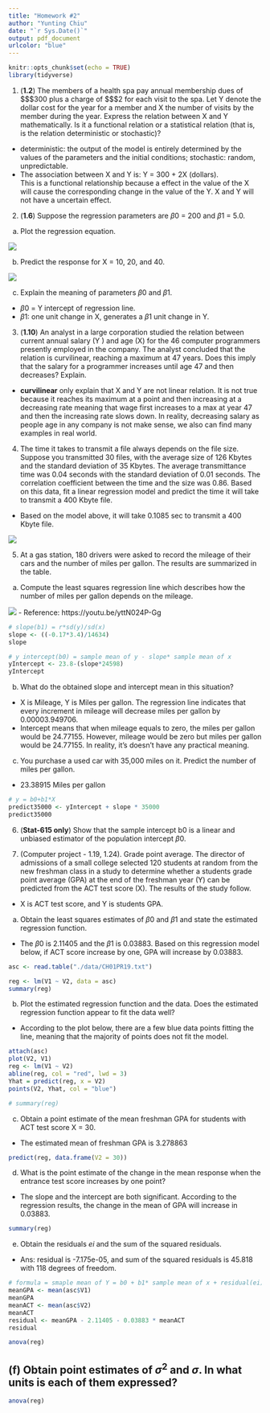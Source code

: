 ```yaml
---
title: "Homework #2"
author: "Yunting Chiu"
date: "`r Sys.Date()`"
output: pdf_document
urlcolor: "blue"
---
```


```r
knitr::opts_chunk$set(echo = TRUE)
library(tidyverse)
```

1. (**1.2**) The members of a health spa pay annual membership dues of $\$$300 plus a charge of $\$$2 for each visit to the spa. Let Y denote the dollar cost for the year for a member and X the number of visits by the member during the year. Express the relation between X and Y mathematically. Is it a functional relation or a statistical relation (that is, is the relation deterministic or stochastic)?

- deterministic: the output of the model is entirely determined by the values of the parameters and the initial conditions; stochastic: random, unpredictable.
- The association between X and Y is: Y = 300 + 2X (dollars).\
This is a functional relationship because a effect in the value of the X will cause the corresponding change in the value of the Y. X and Y will not have a uncertain effect.

2. (**1.6**) Suppose the regression parameters are $\beta0$ = 200 and $\beta1$ = 5.0.\
(a) Plot the regression equation.\

![](pics/IMG_445592DDC4E5-1.jpeg)

(b) Predict the response for X = 10, 20, and 40.\

![](pics/IMG_BEAC2260AB98-1.jpeg)

(c) Explain the meaning of parameters $\beta0$ and $\beta1$.\
- $\beta0$ = Y intercept of regression line.
- $\beta1$: one unit change in X, generates a $\beta1$ unit change in Y.

3. (**1.10**) An analyst in a large corporation studied the relation between current annual salary (Y ) and age (X) for the 46 computer programmers presently employed in the company. The analyst concluded that the relation is curvilinear, reaching a maximum at 47 years. Does this imply that the salary for a programmer increases until age 47 and then decreases? Explain.

- **curvilinear** only explain that X and Y are not linear relation. It is not true because it reaches its maximum at a point and then increasing at a decreasing rate meaning that wage first increases to a max at year 47 and then the increasing rate slows down. In reality, decreasing salary as people age in any company is not make sense, we also can find many examples in real world.

4. The time it takes to transmit a file always depends on the file size. Suppose you transmitted 30 files, with the average size of 126 Kbytes and the standard deviation of 35 Kbytes. The average transmittance time was 0.04 seconds with the standard deviation of 0.01 seconds. The correlation coefficient between the time and the size was 0.86.
Based on this data, fit a linear regression model and predict the time it will take to transmit a 400 Kbyte file.
- Based on the model above, it will take 0.1085 sec to transmit a 400 Kbyte file.

![](pics/IMG_0445139B99EC-1.jpeg)


5. At a gas station, 180 drivers were asked to record the mileage of their cars and the number of miles per gallon. The results are summarized in the table.\

(a) Compute the least squares regression line which describes how the number of miles per gallon depends on the mileage.\

![](pics/IMG_5599113142F3-1.jpeg)
- Reference: https://youtu.be/yttN024P-Gg

```r
# slope(b1) = r*sd(y)/sd(x)
slope <- ((-0.17*3.4)/14634)
slope

# y intercept(b0) = sample mean of y - slope* sample mean of x
yIntercept <- 23.8-(slope*24598)
yIntercept
```

(b) What do the obtained slope and intercept mean in this situation?\
- X is Mileage, Y is Miles per gallon. The regression line indicates that every increment in mileage will decrease miles per gallon by 0.00003.949706.
- Intercept means that when mileage equals to zero, the miles per gallon would be 24.77155. However, mileage would be zero but miles per gallon would be 24.77155. In reality, it's doesn't have any practical meaning. 

(c) You purchase a used car with 35,000 miles on it. Predict the number of miles per gallon.\
- 23.38915 Miles per gallon
```r
# y = b0+b1*X
predict35000 <- yIntercept + slope * 35000
predict35000 
```

6. (**Stat-615 only**) Show that the sample intercept b0 is a linear and unbiased estimator of the population intercept $\beta0$.

7. (Computer project - 1.19, 1.24). Grade point average. The director of admissions of a small college selected 120 students at random from the new freshman class in a study to determine whether a students grade point average (GPA) at the end of the freshman year (Y) can be predicted from the ACT test score (X). The results of the study follow.\
- X is ACT test score, and Y is students GPA.

(a) Obtain the least squares estimates of $\beta0$ and $\beta1$ and state the estimated regression function.\
- The $\beta0$ is 2.11405 and the $\beta1$ is 0.03883. Based on this regression model below, if ACT score increase by one, GPA will increase by 0.03883.
```r
asc <- read.table("./data/CH01PR19.txt")

reg <- lm(V1 ~ V2, data = asc)
summary(reg)
```

(b) Plot the estimated regression function and the data. Does the estimated regression function appear to fit the data well?\
- According to the plot below, there are a few blue data points fitting the line, meaning that the majority of points does not fit the model.
```r
attach(asc)
plot(V2, V1)
reg <- lm(V1 ~ V2)
abline(reg, col = "red", lwd = 3)
Yhat = predict(reg, x = V2)
points(V2, Yhat, col = "blue")

# summary(reg)
```

(c) Obtain a point estimate of the mean freshman GPA for students with ACT test score X = 30.\
- The estimated mean of freshman GPA is 3.278863 
```r
predict(reg, data.frame(V2 = 30))
```

(d) What is the point estimate of the change in the mean response when the entrance test score increases by one point?\
- The slope and the intercept are both significant. According to the regression results, the change in the mean of GPA will increase in 0.03883.
```r
summary(reg)
```

(e) Obtain the residuals $ei$ and the sum of the squared residuals.\
- Ans: residual is -7.175e-05, and sum of the squared residuals is 45.818 with 118 degrees of freedom.
```r
# formula = smaple mean of Y = b0 + b1* sample mean of x + residual(ei)
meanGPA <- mean(asc$V1)
meanGPA
meanACT <- mean(asc$V2)
meanACT 
residual <- meanGPA - 2.11405 - 0.03883 * meanACT 
residual

anova(reg)
```

(f) Obtain point estimates of $\sigma^2$ and $\sigma$. In what units is each of them expressed?\
- 
```r
anova(reg)
```


